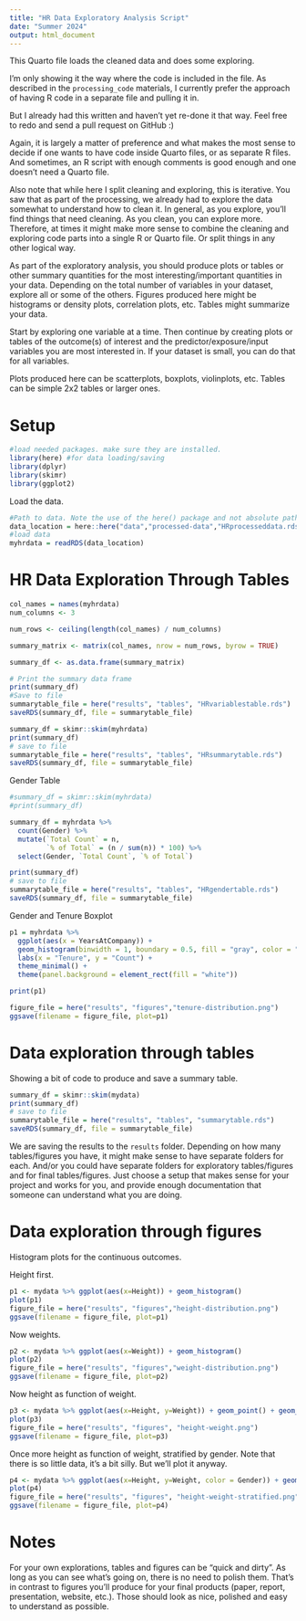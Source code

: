 ```yaml
---
title: "HR Data Exploratory Analysis Script"
date: "Summer 2024"
output: html_document
---
```


  
  
This Quarto file loads the cleaned data and does some exploring.

I'm only showing it the way where the code is included in the file. 
As described in the `processing_code` materials, I currently prefer the approach of having R code in a separate file and pulling it in.

But I already had this written and haven't yet re-done it that way. Feel free to redo and send a pull request on GitHub :)

Again, it is largely a matter of preference and what makes the most sense to decide if one wants to have code inside Quarto files, or as separate R files.
And sometimes, an R script with enough comments is good enough and one doesn't need a Quarto file.

Also note that while here I split cleaning and exploring, this is iterative. You saw that as part of the processing, we already had to explore the data somewhat to understand how to clean it. In general, as you explore, you'll find things that need cleaning. As you clean, you can explore more. Therefore, at times it might make more sense to combine the cleaning and exploring code parts into a single R or Quarto file. Or split things in any other logical way.

As part of the exploratory analysis, you should produce plots or tables or other summary quantities for the most interesting/important quantities in your data. Depending on the total number of variables in your dataset, explore all or some of the others. Figures produced here might be histograms or density plots, correlation plots, etc. Tables might summarize your data.

Start by exploring one variable at a time. Then continue by creating plots or tables of the outcome(s) of interest and the predictor/exposure/input variables you are most interested in. If your dataset is small, you can do that for all variables. 

Plots produced here can be scatterplots, boxplots, violinplots, etc. Tables can be simple 2x2 tables or larger ones.

# Setup

```r
#load needed packages. make sure they are installed.
library(here) #for data loading/saving
library(dplyr)
library(skimr)
library(ggplot2)
```


Load the data.

```r
#Path to data. Note the use of the here() package and not absolute paths
data_location = here::here("data","processed-data","HRprocesseddata.rds")
#load data
myhrdata = readRDS(data_location)
```


# HR Data Exploration Through Tables


```r
col_names = names(myhrdata)
num_columns <- 3  

num_rows <- ceiling(length(col_names) / num_columns)

summary_matrix <- matrix(col_names, nrow = num_rows, byrow = TRUE)

summary_df <- as.data.frame(summary_matrix)

# Print the summary data frame
print(summary_df)
#Save to file
summarytable_file = here("results", "tables", "HRvariablestable.rds")
saveRDS(summary_df, file = summarytable_file)

```




```r
summary_df = skimr::skim(myhrdata)
print(summary_df)
# save to file
summarytable_file = here("results", "tables", "HRsummarytable.rds")
saveRDS(summary_df, file = summarytable_file)
```


Gender Table

```r
#summary_df = skimr::skim(myhrdata)
#print(summary_df)

summary_df = myhrdata %>%
  count(Gender) %>%
  mutate(`Total Count` = n,
         `% of Total` = (n / sum(n)) * 100) %>%
  select(Gender, `Total Count`, `% of Total`)

print(summary_df)
# save to file
summarytable_file = here("results", "tables", "HRgendertable.rds")
saveRDS(summary_df, file = summarytable_file)
```


Gender and Tenure Boxplot

```r
p1 = myhrdata %>%
  ggplot(aes(x = YearsAtCompany)) +
  geom_histogram(binwidth = 1, boundary = 0.5, fill = "gray", color = "black") +
  labs(x = "Tenure", y = "Count") + 
  theme_minimal() +
  theme(panel.background = element_rect(fill = "white"))

print(p1)

figure_file = here("results", "figures","tenure-distribution.png")
ggsave(filename = figure_file, plot=p1)
```










# Data exploration through tables

Showing a bit of code to produce and save a summary table.


```r
summary_df = skimr::skim(mydata)
print(summary_df)
# save to file
summarytable_file = here("results", "tables", "summarytable.rds")
saveRDS(summary_df, file = summarytable_file)
```

We are saving the results to the `results` folder. Depending on how many tables/figures you have, it might make sense to have separate folders for each. And/or you could have separate folders for exploratory tables/figures and for final tables/figures. Just choose a setup that makes sense for your project and works for you, and provide enough documentation that someone can understand what you are doing.


# Data exploration through figures

Histogram plots for the continuous outcomes. 

Height first.

```r
p1 <- mydata %>% ggplot(aes(x=Height)) + geom_histogram() 
plot(p1)
figure_file = here("results", "figures","height-distribution.png")
ggsave(filename = figure_file, plot=p1) 
```

Now weights.

```r
p2 <- mydata %>% ggplot(aes(x=Weight)) + geom_histogram() 
plot(p2)
figure_file = here("results", "figures","weight-distribution.png")
ggsave(filename = figure_file, plot=p2) 
```

Now height as function of weight.

```r
p3 <- mydata %>% ggplot(aes(x=Height, y=Weight)) + geom_point() + geom_smooth(method='lm')
plot(p3)
figure_file = here("results", "figures", "height-weight.png")
ggsave(filename = figure_file, plot=p3) 
```

Once more height as function of weight, stratified by gender. Note that there is so little data, it's a bit silly. But we'll plot it anyway.

```r
p4 <- mydata %>% ggplot(aes(x=Height, y=Weight, color = Gender)) + geom_point() + geom_smooth(method='lm')
plot(p4)
figure_file = here("results", "figures", "height-weight-stratified.png")
ggsave(filename = figure_file, plot=p4) 
```



# Notes

For your own explorations, tables and figures can be "quick and dirty". As long as you can see what's going on, there is no need to polish them. That's in contrast to figures you'll produce for your final products (paper, report, presentation, website, etc.). Those should look as nice, polished and easy to understand as possible.


